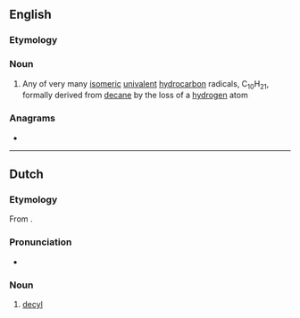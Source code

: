==English==

===Etymology===
{{suffix|en|decane|yl}}

===Noun===
{{en-noun}}

# {{lb|en|organic chemistry}} Any of very many [[isomeric]] [[univalent]] [[hydrocarbon]] radicals, C<sub>10</sub>H<sub>21</sub>, formally derived from [[decane]] by the loss of a [[hydrogen]] atom

===Anagrams===
* {{anagrams|en|a=cdely|Clyde}}

----

==Dutch==
{{rfv|nl}}

===Etymology===
From {{confix|nl|dec|yl}}.

===Pronunciation===
* {{IPA|nl|/deːˈsil/}}
{{hyphenation|nl|de|cyl}}

===Noun===
{{nl-noun|n|-|-}}

# {{lb|nl|organic chemistry}} [[#English|decyl]]